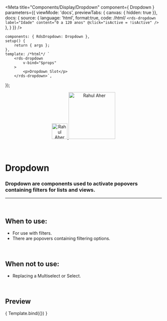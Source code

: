 
<Meta
	title="Components/Display/Dropdown"
	component={ Dropdown }
	parameters={{
		viewMode: 'docs',
		previewTabs: { canvas: { hidden: true }},
		docs: {
			source: {
				language: 'html',
				format:true,
				code: /*html*/ 
`<rds-dropdown
	label="Idade"
	content="0 a 120 anos"
	@click="isActive = !isActive"
/>`
			},
		}
	}}
/>

	components: { RdsDropdown: Dropdown },
	setup() {
		return { args };
	},
	template: /*html*/ `
		<rds-dropdown
			v-bind="$props"
		>
			<p>Dropdown Slot</p>
		</rds-dropdown>`,
});

<div align="center" style={{display: 'flex'}}>
    <a href="https://rahulaher.netlify.app">
        <img src="https://rahulaher.netlify.app/img/logo/glyph-black-colored.svg" alt="Rahul Aher logo" width="50" />
        <img src="https://rahulaher.netlify.app/img/logo/word-black-colored.svg" alt="Rahul Aher" width="150" />
    </a>
    </a>
    </a>
</div>

<br />
<br />


# Dropdown

### Dropdown are components used to activate popovers containing filters for lists and views.
---
<br />

## When to use:
- For use with filters.
- There are popovers containing filtering options.


<br />

## When not to use:
- Replacing a Multiselect or Select.

<br />

## Preview

<Canvas>
	<Story
		name="Dropdown"
		args={{
			label: 'Age',
			content: '0 to 120 years',
		}}
	>
		{ Template.bind({}) }
	</Story>
</Canvas>

<ArgsTable story="Dropdown" />
